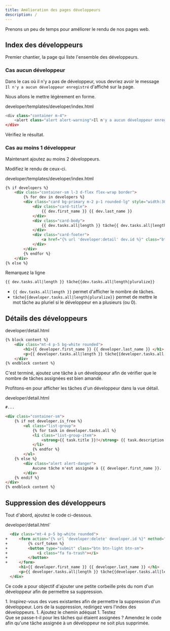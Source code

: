 ```yaml
---
title: Amélioration des pages développeurs
description: /
---
```


Prenons un peu de temps pour améliorer le rendu de nos pages web.

## Index des développeurs

Premier chantier, la page qui liste l'ensemble des développeurs.

### Cas aucun développeur

Dans le cas où il n'y a pas de développeur, vous devriez avoir le message `Il n'y a aucun développeur enregistré` d'affiché sur la page.

Nous allons le mettre légèrement en forme.

<div class="path">developer/templates/developer/index.html</div>

``` python
<div class="container m-4">
    <alert class="alert alert-warning">Il n'y a aucun développeur enregistré</alert>
</div>
```

Vérifiez le résultat.

### Cas au moins 1 développeur

Maintenant ajoutez au moins 2 développeurs.

Modifiez le rendu de ceux-ci.

<div class="path">developer/templates/developer/index.html</div>

``` html
{% if developers %}
    <div class="container-sm l-3 d-flex flex-wrap border">
        {% for dev in developers %}
        <div class="card bg-primary m-2 p-1 rounded-lg" style="width:300px">
            <div class="card-title">
                {{ dev.first_name }} {{ dev.last_name }}
            </div>
            <div class="card-body">
                {{ dev.tasks.all|length }} tâche{{ dev.tasks.all|length|pluralize }}
            </div>
            <div class="card-footer">
                <a href="{% url 'developer:detail' dev.id %}" class="btn btn-outline-light">Détails</a>
            </div>
        </div>
        {% endfor %}
    </div>
{% else %}
```

Remarquez la ligne 

``` html
{{ dev.tasks.all|length }} tâche{{dev.tasks.all|length|pluralize}}
```

* `{{ dev.tasks.all|length }}` permet d'afficher le nombre de tâches.
* `tâche{{developer.tasks.all|length|pluralize}}` permet de mettre le mot tâche au pluriel si le développeur en a plusieurs (ou 0).

## Détails des développeurs

<div class="path">developer/detail.html</div>

```html
{% block content %}
    <div class="mt-4 p-5 bg-white rounded">
        <h1>{{ developer.first_name }} {{ developer.last_name }} </h1>
        <p>{{ developer.tasks.all|length }} tâche{{developer.tasks.all|length|pluralize}} assignée{{developer.tasks.all|length|pluralize}}.</p>
    </div>
{% endblock content %}
```

C'est terminé, ajoutez une tâche à un développeur afin de vérifier que le nombre de tâches assignées est bien amandé.

Profitons-en pour afficher les tâches d'un développeur dans la vue détail.

<div class="path">developer/detail.html</div>

```html
#...

<div class="container-sm">
    {% if not developer.is_free %}
        <ul class="list-group">
            {% for task in developer.tasks.all %}
            <li class="list-group-item"> 
                <strong>{{ task.title }}!</strong> {{ task.description }} 
            </li>
            {% endfor %}
        </ul>
    {% else %}
        <div class="alert alert-danger">
            Aucune tâche n'est assignée à {{ developer.first_name }}.
        </div>
    {% endif %}
</div>
{% endblock content %}
```

## Suppression des développeurs

Tout d'abord, ajoutez le code ci-dessous.

<div class="path">developer/detail.html`</div>

``` html
  <div class="mt-4 p-5 bg-white rounded">
+     <form action="{% url 'developer:delete' developer.id %}" method="POST"> 
+         {% csrf_token %} 
+         <button type="submit" class="btn btn-light btn-sm"> 
+             <i class="fa fa-trash"></i>
+         </button>
+     </form>
      <h1>{{ developer.first_name }} {{ developer.last_name }} </h1>
      <p>{{ developer.tasks.all|length }} tâche{{developer.tasks.all|length|pluralize}} assignée{{developer.tasks.all|length|pluralize}}.</p>
  </div>
```

Ce code a pour objectif d'ajouter une petite corbeille près du nom d'un développeur afin de permettre sa suppression.

<Aside title="Exercice" icon="pencil">
1. Inspirez-vous des vues existantes afin de permettre la suppression d'un développeur. Lors de la suppression, redirigez vers l'index des développeurs.
1. Ajoutez le chemin adéquat
1. Testez
</Aside>
<Aside title="Exercice" icon="pencil">
Que se passe-t-il pour les tâches qui étaient assignées ? Amendez le code afin qu'une tâche assignée à un développeur ne soit plus supprimée.
</Aside>
